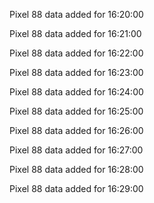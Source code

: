 Pixel 88 data added for 16:20:00

Pixel 88 data added for 16:21:00

Pixel 88 data added for 16:22:00

Pixel 88 data added for 16:23:00

Pixel 88 data added for 16:24:00

Pixel 88 data added for 16:25:00

Pixel 88 data added for 16:26:00

Pixel 88 data added for 16:27:00

Pixel 88 data added for 16:28:00

Pixel 88 data added for 16:29:00

